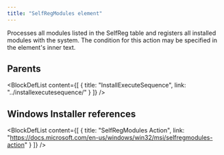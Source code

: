 ```yaml
---
title: "SelfRegModules element"
---
```



Processes all modules listed in the SelfReg table and registers all installed modules with the system. The condition for this action may be specified in the element's inner text.


## Parents

<BlockDefList content={[
    {
      title: "InstallExecuteSequence",
      link: "../installexecutesequence/"
    }
  ]}
/>

## Windows Installer references

<BlockDefList content={[
    {
      title: "SelfRegModules Action",
      link: "https://docs.microsoft.com/en-us/windows/win32/msi/selfregmodules-action"
    }
  ]}
/>
